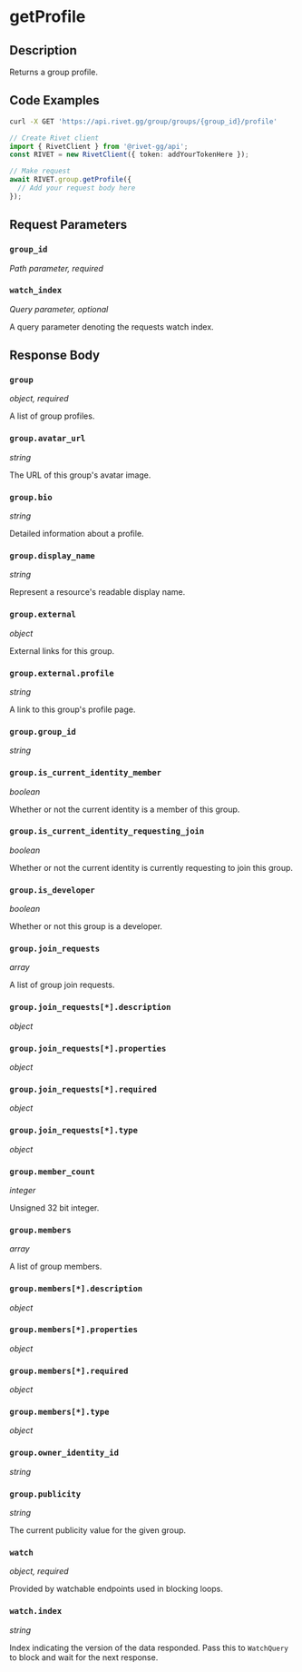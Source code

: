 

# getProfile

## Description

Returns a group profile.


## Code Examples

<CodeGroup title='Request' tag='GET' label='https://api.rivet.gg/group/groups/{group_id}/profile'>

```bash {{ title: 'cURL' }}
curl -X GET 'https://api.rivet.gg/group/groups/{group_id}/profile'
```

```ts
// Create Rivet client
import { RivetClient } from '@rivet-gg/api';
const RIVET = new RivetClient({ token: addYourTokenHere });

// Make request
await RIVET.group.getProfile({
  // Add your request body here
});
```

</CodeGroup>


## Request Parameters


### `group_id`

_Path parameter, required_





### `watch_index`

_Query parameter, optional_


A query parameter denoting the requests watch index.


## Response Body

### `group`

_object, required_

A list of group profiles.

### `group.avatar_url`

_string_

The URL of this group's avatar image.

### `group.bio`

_string_

Detailed information about a profile.

### `group.display_name`

_string_

Represent a resource's readable display name.

### `group.external`

_object_

External links for this group.

### `group.external.profile`

_string_

A link to this group's profile page.

### `group.group_id`

_string_

### `group.is_current_identity_member`

_boolean_

Whether or not the current identity is a member of this group.

### `group.is_current_identity_requesting_join`

_boolean_

Whether or not the current identity is currently requesting to join this group.

### `group.is_developer`

_boolean_

Whether or not this group is a developer.

### `group.join_requests`

_array_

A list of group join requests.

### `group.join_requests[*].description`

_object_

### `group.join_requests[*].properties`

_object_

### `group.join_requests[*].required`

_object_

### `group.join_requests[*].type`

_object_

### `group.member_count`

_integer_

Unsigned 32 bit integer.

### `group.members`

_array_

A list of group members.

### `group.members[*].description`

_object_

### `group.members[*].properties`

_object_

### `group.members[*].required`

_object_

### `group.members[*].type`

_object_

### `group.owner_identity_id`

_string_

### `group.publicity`

_string_

The current publicity value for the given group.

### `watch`

_object, required_

Provided by watchable endpoints used in blocking loops.

### `watch.index`

_string_

Index indicating the version of the data responded.
Pass this to `WatchQuery` to block and wait for the next response.




